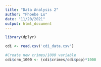 ```yaml
---
title: "Data Analysis 2"
author: "Phoebe Lu"
date: "11/20/2021"
output: html_document
---
```


```r
library(dplyr)
```

```r
cdi <- read.csv('cdi_data.csv')
```

```r
#Create new crimes/1000 variable
cdi$crm_1000 <- (cdi$crimes/cdi$pop)*1000
```